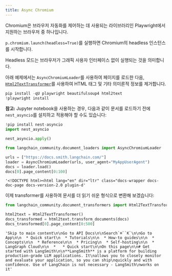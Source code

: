 ```yaml
---
title: Async Chromium
---
```


Chromium은 브라우저 자동화를 제어하는 데 사용되는 라이브러리인 Playwright에서 지원하는 브라우저 중 하나입니다.

`p.chromium.launch(headless=True)`를 실행하면 Chromium의 headless 인스턴스를 시작합니다.

Headless 모드는 브라우저가 그래픽 사용자 인터페이스 없이 실행되는 것을 의미합니다.

아래 예제에서는 `AsyncChromiumLoader`를 사용하여 페이지를 로드한 다음, [`Html2TextTransformer`](/oss/integrations/document_transformers/html2text/)를 사용하여 HTML 태그 및 기타 의미론적 정보를 제거합니다.

```python
pip install -qU playwright beautifulsoup4 html2text
!playwright install
```

**참고:** Jupyter notebook을 사용하는 경우, 다음과 같이 문서를 로드하기 전에 `nest_asyncio`를 설치하고 적용해야 할 수도 있습니다:

```python
!pip install nest-asyncio
import nest_asyncio

nest_asyncio.apply()
```

```python
from langchain_community.document_loaders import AsyncChromiumLoader

urls = ["https://docs.smith.langchain.com/"]
loader = AsyncChromiumLoader(urls, user_agent="MyAppUserAgent")
docs = loader.load()
docs[0].page_content[0:100]
```

```output
'<!DOCTYPE html><html lang="en" dir="ltr" class="docs-wrapper docs-doc-page docs-version-2.0 plugin-d'
```

이제 transformer를 사용하여 문서를 더 읽기 쉬운 형식으로 변환해 보겠습니다:

```python
from langchain_community.document_transformers import Html2TextTransformer

html2text = Html2TextTransformer()
docs_transformed = html2text.transform_documents(docs)
docs_transformed[0].page_content[0:500]
```

```output
'Skip to main content\n\nGo to API Docs\n\nSearch`⌘``K`\n\nGo to App\n\n  * Quick start\n  * Tutorials\n\n  * How-to guides\n\n  * Concepts\n\n  * Reference\n\n  * Pricing\n  * Self-hosting\n\n  * LangGraph Cloud\n\n  *   * Quick start\n\nOn this page\n\n# Get started with LangSmith\n\n**LangSmith** is a platform for building production-grade LLM applications. It\nallows you to closely monitor and evaluate your application, so you can ship\nquickly and with confidence. Use of LangChain is not necessary - LangSmith\nworks on it'
```